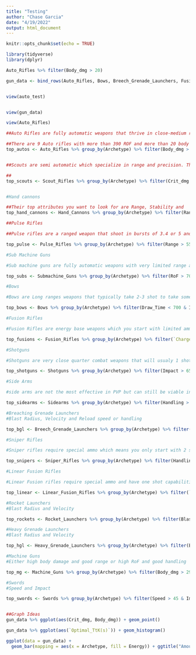 ```yaml
---
title: "Testing"
author: "Chase Garcia"
date: "4/19/2022"
output: html_document
---
```


```r
knitr::opts_chunk$set(echo = TRUE)

library(tidyverse)
library(dplyr)

```

```r
Auto_Rifles %>% filter(Body_dmg > 20)

gun_data <- bind_rows(Auto_Rifles, Bows, Breech_Grenade_Launchers, Fusion_Rifles, Hand_Cannons, Heavy_Grenade_Launchers, Linear_Fusion_Rifles, Machine_Guns, Pulse_Rifles, Rocket_Launchers, Scout_Rifles, Shotguns, Sidearms, Sniper_Rifles, Submachine_Guns, Swords)


view(auto_test)


view(gun_data)

view(Auto_Rifles)
```


```r
##Auto Rifles are fully automatic weapons that thrive in close-medium range encounters. Their 2 top values would be RoF and Body Damage.

##There are 9 Auto rifles with more than 390 ROF and more than 20 body damage
top_autos <- Auto_Rifles %>% group_by(Archetype) %>% filter(Body_dmg > 20 & RoF > 350)


##Scouts are semi automatic which specialize in range and precision. Their top two specialties will rely on their Crit damage and Optimal amount of shots for a kill

##
top_scouts <- Scout_Rifles %>% group_by(Archetype) %>% filter(Crit_dmg > 50 & Opt_Shots < 3.1)


#Hand cannons 

##Their top attributes you want to look for are Range, Stability and 
top_hand_cannons <- Hand_Cannons %>% group_by(Archetype) %>% filter(Range > 55 & Stability > 55)

##Pulse Rifles

##Pulse rifles are a ranged weapon that shoot in bursts of 3.4 or 5 and specialize in medium ranged combat

top_pulse <- Pulse_Rifles %>% group_by(Archetype) %>% filter(Range > 55 & Stability > 55 & RoF > 350)

#Sub Machine Guns

#Sub machine guns are fully automatic weapons with very limited range and their defining features are it RoF, Handling and Stability

top_subs <- Submachine_Guns %>% group_by(Archetype) %>% filter(RoF > 700 & Handling > 55 & Stability > 55)

#Bows

#Bows are Long ranges weapons that typically take 2-3 shot to take someone out. What you want to look for in a bow are a quick draw time, high impact, and/or good accuracy.

top_bows <- Bows %>% group_by(Archetype) %>% filter(Draw_Time < 700 & Impact > 70 & Accuracy > 50)

#Fusion Rifles

#Fusion Rifles are energy base weapons which you start with limited ammo and can only be shot twice before needing to pick up from a dead player. The features you look for in a good fusion rifle are Low charge time, Handling and high impact.

top_fusions <- Fusion_Rifles %>% group_by(Archetype) %>% filter(`Charge_Time(ms)`<.8 & Handling > 40 & Impact > 60)

#Shotguns

#Shotguns are very close quarter combat weapons that will usualy 1 shot anyone within their effective range. There for we are going to want to look for one with good range, impact, and stability. 

top_shotguns <- Shotguns %>% group_by(Archetype) %>% filter(Impact > 65 & Handling > 60)

#Side Arms

#side arms are not the most effective in PVP but can still be viable in certain situations. Side arms thrive in close to medium combat and tend to have good handling, good recoil control and decent RoF.

top_sidearms <- Sidearms %>% group_by(Archetype) %>% filter(Handling > 50 & Recoil_Direction > 95)

#Breaching Grenade Launchers
#Blast Radius, Velocity and Reload speed or handling

top_bgl <- Breech_Grenade_Launchers %>% group_by(Archetype) %>% filter(Blast_Radius > 54, Velocity > 75 & Reload_Speed > 70)

#Sniper Rifles

#Sniper rifles require special ammo which means you only start with 2 shots. However they do 1 have 1 shot capabilities like other weapons that use special ammo. Sniper excel in long range combat so the specs you will want to look out for are its handling, low zoom magnification and Aim_assist(for controller players)

top_snipers <- Sniper_Rifles %>% group_by(Archetype) %>% filter(Handling > 40 & Lowest_Zoom < 55 & Aim_Assist > 50)

#Linear Fusion Rifles

#Linear Fusion rifles require special ammo and have one shot capabilities as well but they require time to charge up and unlike normal fusion rifles these only shoot one time per charge. Since these weapons excel in medium to long range you want to look out for stats like low charge time and good handling

top_linear <- Linear_Fusion_Rifles %>% group_by(Archetype) %>% filter(`Charge_Time(ms)`> 500 & Handling > 35)

#Rocket Launchers
#Blast Radius and Velocity

top_rockets <- Rocket_Launchers %>% group_by(Archetype) %>% filter(Blast_Radius > 74 & Velocity > 50)

#Heavy Grenade Launchers
#Blast Radius and Velocity

top_hgl <- Heavy_Grenade_Launchers %>% group_by(Archetype) %>% filter(Blast_Radius > 20 & Velocity > 40)

#Machine Guns
#Either high body damage and good range or high RoF and good handling

top_mg <- Machine_Guns %>% group_by(Archetype) %>% filter(Body_dmg > 29 & Range > 65)

#Swords 
#Speed and Impact

top_swords <- Swords %>% group_by(Archetype) %>% filter(Speed > 45 & Impact > 59)

```


```r






```








```r

##Graph Ideas
gun_data %>% ggplot(aes(Crit_dmg, Body_dmg)) + geom_point()

gun_data %>% ggplot(aes(`Optimal_TtK(s)`)) + geom_histogram()

ggplot(data = gun_data) + 
  geom_bar(mapping = aes(x = Archetype, fill = Energy)) + ggtitle("Amount of each Archetype")




```













